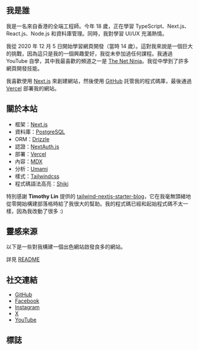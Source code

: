 ---
---

## 我是誰

我是一名來自香港的全端工程師。今年 18 歲，正在學習 TypeScript、Next.js、React.js、Node.js 和資料庫管理。同時，我對學習 UI/UX 充滿熱情。

我從 2020 年 12 月 5 日開始學習網頁開發（當時 14 歲）。這對我來說是一個巨大的挑戰，因為這只是我的一個興趣愛好，我從未參加過任何課程。我通過 YouTube 自學，其中我最喜歡的頻道之一是 [The Net Ninja](https://www.youtube.com/@NetNinja)。我從中學到了許多網頁開發技能。

我喜歡使用 [Next.js](https://nextjs.org/) 來創建網站，然後使用 [GitHub](https://github.com) 託管我的程式碼庫，最後通過 [Vercel](https://vercel.com) 部署我的網站。

## 關於本站

- 框架：[Next.js](https://nextjs.org/)
- 資料庫：[PostgreSQL](https://www.postgresql.org/)
- ORM：[Drizzle](https://orm.drizzle.team/)
- 認證：[NextAuth.js](https://next-auth.js.org/)
- 部署：[Vercel](https://vercel.com)
- 內容：[MDX](https://mdxjs.com/)
- 分析：[Umami](https://github.com/umami-software/umami)
- 樣式：[Tailwindcss](https://tailwindcss.com)
- 程式碼語法高亮：[Shiki](https://github.com/shikijs/shiki)

特別感謝 **Timothy Lin** 提供的
[tailwind-nextjs-starter-blog](https://github.com/timlrx/tailwind-nextjs-starter-blog)，它在我毫無頭緒地從零開始構建部落格時給了我很大的幫助。我的程式碼已經和起始程式碼不太一樣，因為我改動了很多 :)

## 靈感來源

以下是一些對我構建一個出色網站啟發良多的網站。

詳見 [README](https://github.com/tszhong0411/honghong.me?tab=readme-ov-file#credits)

## 社交連結

- [GitHub](https://github.com/tszhong0411)
- [Facebook](https://www.facebook.com/tszhong0411)
- [Instagram](https://www.instagram.com/tszhong0411)
- [X](https://x.com/tszhong0411)
- [YouTube](https://www.youtube.com/@tszhong0411)

## 標誌

<Logo />
